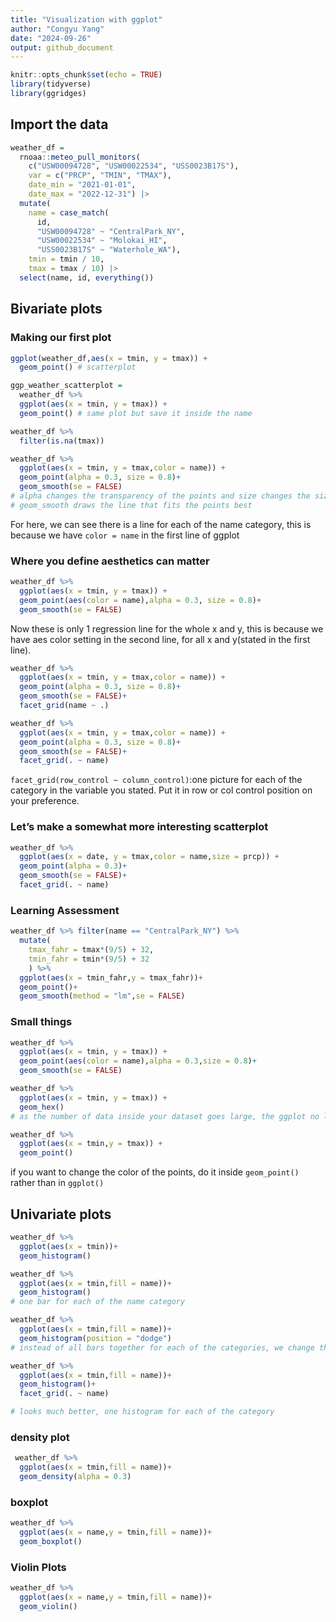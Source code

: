 ```yaml
---
title: "Visualization with ggplot"
author: "Congyu Yang"
date: "2024-09-26"
output: github_document
---
```


```r
knitr::opts_chunk$set(echo = TRUE)
library(tidyverse)
library(ggridges)
```

## Import the data

```r
weather_df = 
  rnoaa::meteo_pull_monitors(
    c("USW00094728", "USW00022534", "USS0023B17S"),
    var = c("PRCP", "TMIN", "TMAX"), 
    date_min = "2021-01-01",
    date_max = "2022-12-31") |>
  mutate(
    name = case_match(
      id, 
      "USW00094728" ~ "CentralPark_NY", 
      "USW00022534" ~ "Molokai_HI",
      "USS0023B17S" ~ "Waterhole_WA"),
    tmin = tmin / 10,
    tmax = tmax / 10) |>
  select(name, id, everything())
```
## Bivariate plots

### Making our first plot

```r
ggplot(weather_df,aes(x = tmin, y = tmax)) +
  geom_point() # scatterplot

ggp_weather_scatterplot =
  weather_df %>% 
  ggplot(aes(x = tmin, y = tmax)) +
  geom_point() # same plot but save it inside the name
```


```r
weather_df %>% 
  filter(is.na(tmax))
```


```r
weather_df %>% 
  ggplot(aes(x = tmin, y = tmax,color = name)) +
  geom_point(alpha = 0.3, size = 0.8)+
  geom_smooth(se = FALSE)
# alpha changes the transparency of the points and size changes the size of the points
# geom_smooth draws the line that fits the points best
```
For here, we can see there is a line for each of the name category, this is because we have `color = name` in the first line of ggplot


### Where you define aesthetics can matter

```r
weather_df %>% 
  ggplot(aes(x = tmin, y = tmax)) +
  geom_point(aes(color = name),alpha = 0.3, size = 0.8)+
  geom_smooth(se = FALSE)
```
Now these is only 1 regression line for the whole x and y, this is because we have aes color setting in the second line, for all x and y(stated in the first line).

```r
weather_df %>% 
  ggplot(aes(x = tmin, y = tmax,color = name)) +
  geom_point(alpha = 0.3, size = 0.8)+
  geom_smooth(se = FALSE)+
  facet_grid(name ~ .)

weather_df %>% 
  ggplot(aes(x = tmin, y = tmax,color = name)) +
  geom_point(alpha = 0.3, size = 0.8)+
  geom_smooth(se = FALSE)+
  facet_grid(. ~ name)
```
`facet_grid(row_control ~ column_control)`:one picture for each of the category in the variable you stated. Put it in row or col control position on your preference.

### Let's make a somewhat more interesting scatterplot

```r
weather_df %>% 
  ggplot(aes(x = date, y = tmax,color = name,size = prcp)) +
  geom_point(alpha = 0.3)+
  geom_smooth(se = FALSE)+
  facet_grid(. ~ name)
```
### Learning Assessment

```r
weather_df %>% filter(name == "CentralPark_NY") %>% 
  mutate(
    tmax_fahr = tmax*(9/5) + 32,
    tmin_fahr = tmin*(9/5) + 32
    ) %>% 
  ggplot(aes(x = tmin_fahr,y = tmax_fahr))+
  geom_point()+
  geom_smooth(method = "lm",se = FALSE)
```

### Small things

```r
weather_df %>% 
  ggplot(aes(x = tmin, y = tmax)) +
  geom_point(aes(color = name),alpha = 0.3,size = 0.8)+
  geom_smooth(se = FALSE)
```
```r

weather_df %>% 
  ggplot(aes(x = tmin, y = tmax)) +
  geom_hex()
# as the number of data inside your dataset goes large, the ggplot no longer works well, instead, we can use geom_hex
```
```r
weather_df %>% 
  ggplot(aes(x = tmin,y = tmax)) +
  geom_point()
```
if you want to change the color of the points, do it inside `geom_point()` rather than in `ggplot()`

## Univariate plots

```r
weather_df %>% 
  ggplot(aes(x = tmin))+
  geom_histogram()
```

```r
weather_df %>% 
  ggplot(aes(x = tmin,fill = name))+
  geom_histogram()
# one bar for each of the name category
```
```r
weather_df %>% 
  ggplot(aes(x = tmin,fill = name))+
  geom_histogram(position = "dodge")
# instead of all bars together for each of the categories, we change the postion to "dodge", each bar next to each other 
```

```r
weather_df %>% 
  ggplot(aes(x = tmin,fill = name))+
  geom_histogram()+
  facet_grid(. ~ name)

# looks much better, one histogram for each of the category
```
### density plot
```r
 weather_df %>% 
  ggplot(aes(x = tmin,fill = name))+
  geom_density(alpha = 0.3)
```
### boxplot

```r
weather_df %>% 
  ggplot(aes(x = name,y = tmin,fill = name))+
  geom_boxplot()
```

### Violin Plots

```r
weather_df %>% 
  ggplot(aes(x = name,y = tmin,fill = name))+
  geom_violin()
```





